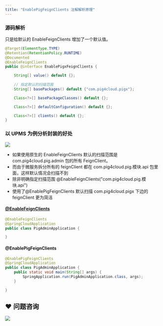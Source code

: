 ```yaml
---
title: "EnablePigFeignClients 注解解析原理"
---
```


### 源码解析


只是给默认的 EnableFeignClients 增加了一个默认值。



```java
@Target(ElementType.TYPE)
@Retention(RetentionPolicy.RUNTIME)
@Documented
@EnableFeignClients
public @interface EnablePigxFeignClients {

	String[] value() default {};
    
    // 指定默认的扫描范围
	String[] basePackages() default {"com.pig4cloud.pigx"};

	Class<?>[] basePackageClasses() default {};

	Class<?>[] defaultConfiguration() default {};

	Class<?>[] clients() default {};
}
```



### 以 UPMS 为例分析封装的好处


![](https://cdn.nlark.com/yuque/0/2020/png/283679/1599314550296-36fd05e3-7630-4de6-8b0b-4310a6e4922e.png)



+ 如果使用原生的 EnableFeignClients 默认的扫描范围是 com.pig4cloud.pig.admin 包的所有 FeignClient。
+ 而由于微服务拆分所有的 feignClient 都在 com.pig4cloud.pig.模块.api 包里面，这样默认情况会扫描不到
+ 除非明确指定扫描范围 @EnableFeignClients("com.pig4cloud.pig.模块.api")
+ 使用了@EnablePigFeignClients 默认扫描 com.pig4cloud.pigx 下边的 feignClient 更为简洁



#### [@EnableFeignClients ](/EnableFeignClients )


```java
@EnableFeignClients
@SpringCloudApplication
public class PigAdminApplication {

}
```



#### @EnablePigFeignClients


```java
@EnablePigFeignClients
@SpringCloudApplication
public class PigAdminApplication {
	public static void main(String[] args) {
		SpringApplication.run(PigAdminApplication.class, args);
	}

}
```

## ❤  问题咨询
![](https://cdn.nlark.com/yuque/0/2022/gif/283679/1662563973685-c22e9831-db66-42b5-973f-886d25d1e0e7.gif)


